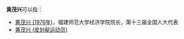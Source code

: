 '''黄茂兴'''可以指：
* [[黄茂兴_(1976年)|黄茂兴 (1976年)]]，福建师范大学经济学院院长，第十三届全国人大代表
* [[黄茂兴_(皮划艇运动员)|黄茂兴 (皮划艇运动员)]]

{{disambig}}